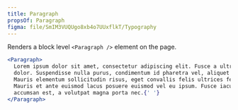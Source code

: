 ```yaml
---
title: Paragraph
propsOf: Paragraph
figma: file/SmIM3VUQUgo8xb4o7UUxflkT/Typography
---
```


Renders a block level `<Paragraph />` element on the page.

```jsx
<Paragraph>
  Lorem ipsum dolor sit amet, consectetur adipiscing elit. Fusce a ultrices
  dolor. Suspendisse nulla purus, condimentum id pharetra vel, aliquet et dui.
  Mauris elementum sollicitudin risus, eget convallis felis ultrices feugiat.
  Mauris et ante euismod lacus posuere euismod vel eu ipsum. Fusce iaculis
  accumsan est, a volutpat magna porta nec.{' '}
</Paragraph>
```
